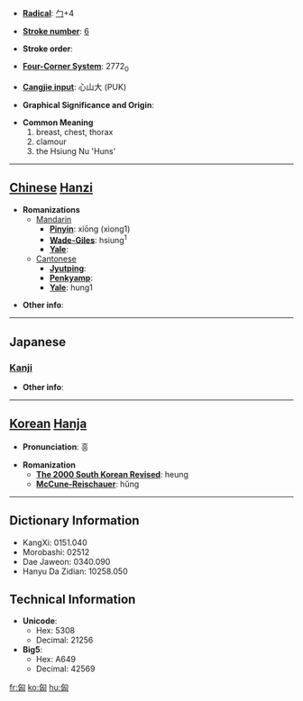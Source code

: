 * '''[[Wiktionary:Chinese radical index| Radical]]''': [[Wiktionary:Chinese radical index 勹|勹]]+4

* '''[[Wiktionary:Chinese total strokes index|Stroke number]]''': [[Wiktionary:Chinese total strokes index 6|6]]

* '''Stroke order''': 

* '''[[Wiktionary:Chinese four corner index|Four-Corner System]]''': 2772<sub>0</sub>

* '''[[Wiktionary:Chinese Cangjie index|Cangjie input]]''': 心山大 (PUK)

* '''Graphical Significance and Origin''': 

* '''Common Meaning'''
*#breast, chest, thorax
*# clamour
*# the Hsiung Nu 'Huns'


----

== [[Chinese]] [[Hanzi]] ==

* '''Romanizations'''
** [[Mandarin]]
*** '''[[Pinyin]]''': xiōng (xiong1)
*** '''[[Wade-Giles]]''': hsiung<sup>1</sup>
*** '''[[Yale]]''': 
**[[Cantonese]]
***'''[[Jyutping]]''':
***'''[[Penkyamp]]''': 
***'''[[Yale]]''': hung1

* '''Other info''': 

----

==Japanese==
===[[Kanji]]===
{{kanji|on readings=[[きょう]] (kyō)
|kun readings=[[むね]] (mune), [[おそれる]] (osoreru), [[さわぐ]] (sawagu)
}}

* '''Other info''':  

----

== [[Korean]] [[Hanja]] ==

* '''Pronunciation''': 흥

* '''Romanization'''
** '''[[The 2000 South Korean Revised Romanization|The 2000 South Korean Revised]]''': heung
** '''[[McCune-Reischauer]]''': hŭng

----

== Dictionary Information ==

* KangXi: 0151.040
* Morobashi: 02512
* Dae Jaweon: 0340.090
* Hanyu Da Zidian: 10258.050

== Technical Information ==

* '''Unicode''':
** Hex: 5308
** Decimal: 21256
* '''Big5''':
** Hex: A649
** Decimal: 42569

[[fr:匈]]
[[ko:匈]]
[[hu:匈]]